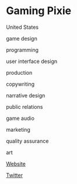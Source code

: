 # Gaming Pixie

<Location>

United States

</Location>

<Skills>

game design

programming

user interface design

production

copywriting

narrative design

public relations

game audio

marketing

quality assurance

art

</Skills>

<Personal>

[Website](https://games.gamingpixie.com)

[Twitter](https://twitter.com/GamingPixie)

</Personal>


